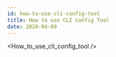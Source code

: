 ```yaml
---
id: how-to-use-cli-config-tool
title: How to use CLI Config Tool
date: 2020-04-09
---
```


<!-- 상위 문서인 /docs/Product/S2E-Module/WIZ750SR/CLI-Config-Tool-Tutorial/How-to-use-CLI-Config-Tool.mdx 문서를 수정해주세요 -->


<How_to_use_cli_config_tool />
